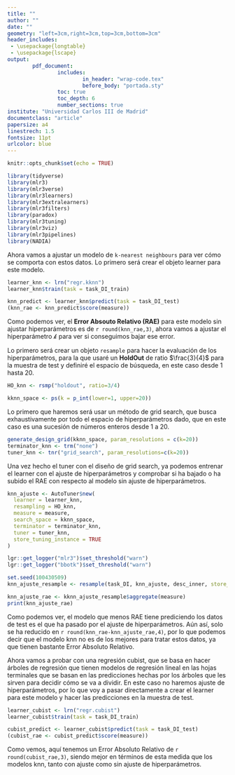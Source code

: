 ```yaml
---
title: ""
author: ""
date: ""
geometry: "left=3cm,right=3cm,top=3cm,bottom=3cm"
header_includes:
 - \usepackage{longtable}
 - \usepackage{lscape}
output: 
        pdf_document:
                includes:
                        in_header: "wrap-code.tex"
                        before_body: "portada.sty"
                toc: true
                toc_depth: 6
                number_sections: true
institute: "Universidad Carlos III de Madrid"
documentclass: "article"
papersize: a4
linestrech: 1.5
fontsize: 11pt
urlcolor: blue
---
```


```r
knitr::opts_chunk$set(echo = TRUE)
```

```r
library(tidyverse)
library(mlr3)
library(mlr3verse)
library(mlr3learners)
library(mlr3extralearners)
library(mlr3filters)
library(paradox)
library(mlr3tuning)
library(mlr3viz)
library(mlr3pipelines)
library(NADIA)
```


\begin{landscape}
\begin{longtable}[c]{llll}
\hline
\textbf{Variable}           & \textbf{Tipo}          & \textbf{Descripción}      &\textbf{Unidades}                                   \\ \hline
\endhead
%
\hline
\endfoot
%
\endlastfoot
%

\end{longtable}
\end{landscape}




\section{KNN}

Ahora vamos a ajustar un modelo de `k-nearest neighbours` para ver cómo se comporta con estos datos.
Lo primero será crear el objeto learner para este modelo.
```r
learner_knn <- lrn("regr.kknn")
learner_knn$train(task = task_DI_train)

knn_predict <- learner_knn$predict(task = task_DI_test)
(knn_rae <- knn_predict$score(measure))
```             

Como podemos ver, el **Error Absouto Relativo (RAE)** para este modelo sin ajustar hiperparámetros es de `r round(knn_rae,3)`, ahora vamos a ajustar el hiperparámetro $\mathcal{k}$ para ver si conseguimos bajar ese error.

Lo primero será crear un objeto `resample` para hacer la evaluación de los hiperparámetros, para la que usaré un **HoldOut** de ratio $\frac{3}{4}$ para la muestra de test y definiré el espacio de búsqueda, en este caso desde $\mathcal{1}$ hasta $\mathcal{20}$.
```r
HO_knn <- rsmp("holdout", ratio=3/4)

kknn_space <- ps(k = p_int(lower=1, upper=20))
```

\subsection{Grid Search}
Lo primero que haremos será usar un método de grid search, que busca exhaustivamente por todo el espacio de hiperparámetros dado, que en este caso es una sucesión de números enteros desde $\mathcal{1}$ a $\mathcal{20}$.

```r
generate_design_grid(kknn_space, param_resolutions = c(k=20))
terminator_knn <- trm("none")
tuner_knn <- tnr("grid_search", param_resolutions=c(k=20))
```

Una vez hecho el tuner con el diseño de grid search, ya podemos entrenar el learner con el ajuste de hiperparámetros y comprobar si ha bajado o ha subido el RAE con respecto al modelo sin ajuste de hiperparámetros.

```r
knn_ajuste <- AutoTuner$new(
  learner = learner_knn,
  resampling = HO_knn,
  measure = measure,
  search_space = kknn_space,
  terminator = terminator_knn,
  tuner = tuner_knn,
  store_tuning_instance = TRUE
)

lgr::get_logger("mlr3")$set_threshold("warn")
lgr::get_logger("bbotk")$set_threshold("warn")

set.seed(100430509)
knn_ajuste_resample <- resample(task_DI, knn_ajuste, desc_inner, store_models = TRUE )

knn_ajuste_rae <- kknn_ajuste_resample$aggregate(measure)
print(knn_ajuste_rae)
```

Como podemos ver, el modelo que menos RAE tiene prediciendo los datos de test es el que ha pasado por el ajuste de hiperparámetros. Aún así, solo se ha reducido en `r round(knn_rae-knn_ajuste_rae,4)`, por lo que podemos decir que el modelo knn no es de los mejores para tratar estos datos, ya que tienen bastante Error Absoluto Relativo.

\section{cubist}

Ahora vamos a probar con una regresión cubist, que se basa en hacer árboles de regresión que tienen modelos de regresión lineal en las hojas terminales que se basan en las predicciones hechas por los árboles que les sirven para decidir cómo se va a dividir. En este caso no haremos ajuste de hiperparámetros, por lo que voy a pasar directamente a crear el learner para este modelo y hacer las predicciones en la muestra de test.

```r
learner_cubist <- lrn("regr.cubist")
learner_cubist$train(task = task_DI_train)

cubist_predict <- learner_cubist$predict(task = task_DI_test)
(cubist_rae <- cubist_predict$score(measure))
```

Como vemos, aquí tenemos un Error Absoluto Relativo de `r round(cubist_rae,3)`, siendo mejor en términos de esta medida que los modelos knn, tanto con ajuste como sin ajuste de hiperparámetros.
